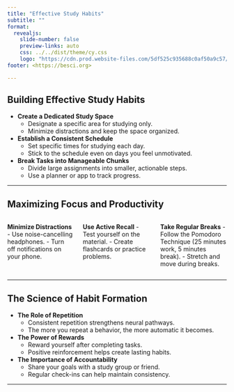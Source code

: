 ```yaml
---
title: "Effective Study Habits"
subtitle: ""
format:
  revealjs:
    slide-number: false
    preview-links: auto
    css: ../../dist/theme/cy.css
    logo: "https://cdn.prod.website-files.com/5df525c935688c0af50a9c57/625ef4e2e44066485ac4ffac_New%20TBI%20BeSci.org%20Mark%20-%20Dark.svg"
footer: <https://besci.org>

---
```


## Building Effective Study Habits

- **Create a Dedicated Study Space**
  - Designate a specific area for studying only.
  - Minimize distractions and keep the space organized.

- **Establish a Consistent Schedule**
  - Set specific times for studying each day.
  - Stick to the schedule even on days you feel unmotivated.

- **Break Tasks into Manageable Chunks**
  - Divide large assignments into smaller, actionable steps.
  - Use a planner or app to track progress.

---

## Maximizing Focus and Productivity

::: columns
::: {.column width="33%"}
**Minimize Distractions**
- Use noise-cancelling headphones.
- Turn off notifications on your phone.
:::

::: {.column width="34%"}
**Use Active Recall**
- Test yourself on the material.
- Create flashcards or practice problems.
:::

::: {.column width="33%"}
**Take Regular Breaks**
- Follow the Pomodoro Technique (25 minutes work, 5 minutes break).
- Stretch and move during breaks.
:::
:::

---

## The Science of Habit Formation

- **The Role of Repetition**
  - Consistent repetition strengthens neural pathways.
  - The more you repeat a behavior, the more automatic it becomes.

- **The Power of Rewards**
  - Reward yourself after completing tasks.
  - Positive reinforcement helps create lasting habits.

- **The Importance of Accountability**
  - Share your goals with a study group or friend.
  - Regular check-ins can help maintain consistency.

---
